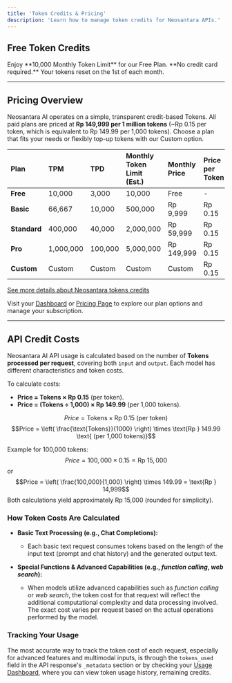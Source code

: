 ```yaml
---
title: 'Token Credits & Pricing'
description: 'Learn how to manage token credits for Neosantara APIs.'
---
```


## Free Token Credits

<Card icon="key" href="https://app.neosantara.xyz/api-keys" title="Get your free API key" horizontal>
Enjoy **10,000 Monthly Token Limit** for our Free Plan. **No credit card required.** Your tokens reset on the 1st of each month.
</Card>

---

## Pricing Overview

Neosantara AI operates on a simple, transparent credit-based Tokens. All paid plans are priced at **Rp 149,999 per 1 million tokens** (~Rp 0.15 per token, which is equivalent to Rp 149.99 per 1,000 tokens). Choose a plan that fits your needs or flexibly top-up tokens with our Custom option.

| <div align="left">**Plan**</div> | **TPM** | **TPD** | **Monthly Token Limit (Est.)** | **Monthly Price** | **Price per Token** |
| :------------------------------- | :------------------- | :---------------- | :----------------------------- | :---------------- | :------------------ |
| **Free** | 10,000               | 3,000             | 10,000                         | Free              | -                   |
| **Basic** | 66,667               | 10,000            | 500,000                        | Rp 9,999          | Rp 0.15             |
| **Standard** | 400,000              | 40,000            | 2,000,000                      | Rp 59,999         | Rp 0.15             |
| **Pro** | 1,000,000            | 100,000           | 5,000,000                      | Rp 149,999        | Rp 0.15             |
| **Custom** | Custom               | Custom            | Custom                         | Custom            | Rp 0.15             |

[See more details about Neosantara tokens credits](/en/about/token-credits)

Visit your [Dashboard](https://app.neosantara.xyz/dashboard) or [Pricing Page](https://app.neosantara.xyz/pricing) to explore our plan options and manage your subscription.

---

## API Credit Costs

Neosantara AI API usage is calculated based on the number of **Tokens processed per request**, covering both `input` and `output`. Each model has different characteristics and token costs.

To calculate costs:
- **Price = Tokens × Rp 0.15** (per token).
- **Price = (Tokens ÷ 1,000) × Rp 149.99** (per 1,000 tokens).

$$Price = \text{Tokens} \times \text{Rp } 0.15 \text{ (per token)}$$
$$Price = \left( \frac{\text{Tokens}}{1000} \right) \times \text{Rp } 149.99 \text{ (per 1,000 tokens)}$$

Example for 100,000 tokens:
$$Price = 100,000 \times 0.15 = \text{Rp } 15,000$$
or
$$Price = \left( \frac{100,000}{1,000} \right) \times 149.99 = \text{Rp } 14,999$$
Both calculations yield approximately Rp 15,000 (rounded for simplicity).

### How Token Costs Are Calculated

* **Basic Text Processing (e.g., Chat Completions):**
    * Each basic text request consumes tokens based on the length of the input text (prompt and chat history) and the generated output text.

* **Special Functions & Advanced Capabilities (e.g., *function calling*, *web search*):**
    * When models utilize advanced capabilities such as *function calling* or *web search*, the token cost for that request will reflect the additional computational complexity and data processing involved. The exact cost varies per request based on the actual operations performed by the model.

### Tracking Your Usage

The most accurate way to track the token cost of each request, especially for advanced features and multimodal inputs, is through the `tokens_used` field in the API response's `_metadata` section or by checking your [Usage Dashboard](https://app.neosantara.xyz/usage), where you can view token usage history, remaining credits.
